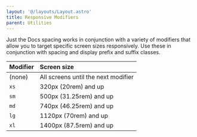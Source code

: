 ```yaml
---
layout: '@/layouts/Layout.astro'
title: Responsive Modifiers
parent: Utilities
---
```


Just the Docs spacing works in conjunction with a variety of modifiers that allow you to target specific screen sizes responsively. Use these in conjunction with spacing and display prefix and suffix classes.

| Modifier  | Screen size                          |
|:----------|:-------------------------------------|
| (none)    | All screens until the next modifier  |
| `xs`      | 320px (20rem) and up                 |
| `sm`      | 500px (31.25rem) and up              |
| `md`      | 740px (46.25rem) and up              |
| `lg`      | 1120px (70rem) and up                |
| `xl`      | 1400px (87.5rem) and up              |
